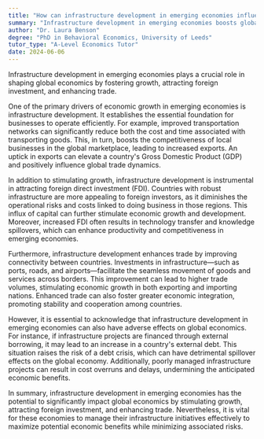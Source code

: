 ```yaml
---
title: "How can infrastructure development in emerging economies influence global economics?"
summary: "Infrastructure development in emerging economies boosts global economics by fostering growth, attracting foreign investment, and improving trade opportunities."
author: "Dr. Laura Benson"
degree: "PhD in Behavioral Economics, University of Leeds"
tutor_type: "A-Level Economics Tutor"
date: 2024-06-06
---
```


Infrastructure development in emerging economies plays a crucial role in shaping global economics by fostering growth, attracting foreign investment, and enhancing trade.

One of the primary drivers of economic growth in emerging economies is infrastructure development. It establishes the essential foundation for businesses to operate efficiently. For example, improved transportation networks can significantly reduce both the cost and time associated with transporting goods. This, in turn, boosts the competitiveness of local businesses in the global marketplace, leading to increased exports. An uptick in exports can elevate a country's Gross Domestic Product (GDP) and positively influence global trade dynamics.

In addition to stimulating growth, infrastructure development is instrumental in attracting foreign direct investment (FDI). Countries with robust infrastructure are more appealing to foreign investors, as it diminishes the operational risks and costs linked to doing business in those regions. This influx of capital can further stimulate economic growth and development. Moreover, increased FDI often results in technology transfer and knowledge spillovers, which can enhance productivity and competitiveness in emerging economies.

Furthermore, infrastructure development enhances trade by improving connectivity between countries. Investments in infrastructure—such as ports, roads, and airports—facilitate the seamless movement of goods and services across borders. This improvement can lead to higher trade volumes, stimulating economic growth in both exporting and importing nations. Enhanced trade can also foster greater economic integration, promoting stability and cooperation among countries.

However, it is essential to acknowledge that infrastructure development in emerging economies can also have adverse effects on global economics. For instance, if infrastructure projects are financed through external borrowing, it may lead to an increase in a country's external debt. This situation raises the risk of a debt crisis, which can have detrimental spillover effects on the global economy. Additionally, poorly managed infrastructure projects can result in cost overruns and delays, undermining the anticipated economic benefits.

In summary, infrastructure development in emerging economies has the potential to significantly impact global economics by stimulating growth, attracting foreign investment, and enhancing trade. Nevertheless, it is vital for these economies to manage their infrastructure initiatives effectively to maximize potential economic benefits while minimizing associated risks.
    